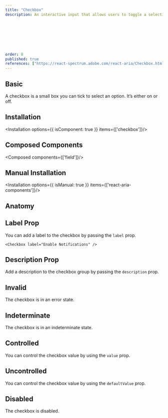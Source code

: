 ```yaml
---
title: "Checkbox"
description: An interactive input that allows users to toggle a selection on or off, often used for settings or multiple-choice selections.








order: 8
published: true
references: ["https://react-spectrum.adobe.com/react-aria/Checkbox.html#props"]
---
```


## Basic

A checkbox is a small box you can tick to select an option. It’s either on or off.
<How toUse="forms/checkbox/checkbox-demo" />

## Installation
<Installation options={{ isComponent: true }} items={['checkbox']}/>

## Composed Components
<Composed components={['field']}/>

## Manual Installation
<Installation options={{ isManual: true }} items={['react-aria-components']}/>

<SourceCode toShow='checkbox'/>

## Anatomy
<Anatomy show='checkbox-anatomy'/>

## Label Prop
You can add a label to the checkbox by passing the `label` prop.
```
<Checkbox label="Enable Notifications" />
```

## Description Prop
Add a description to the checkbox group by passing the `description` prop.
<How minW72 toUse="forms/checkbox/checkbox-description-demo" />

## Invalid
The checkbox is in an error state.
<How toUse="forms/checkbox/checkbox-invalid-demo" />

## Indeterminate
The checkbox is in an indeterminate state.
<How toUse="forms/checkbox/checkbox-indeterminate-demo" />

## Controlled
You can control the checkbox value by using the `value` prop.
<How minW72 toUse="forms/checkbox/checkbox-controlled-demo" />

## Uncontrolled
You can control the checkbox value by using the `defaultValue` prop.
<How toUse="forms/checkbox/checkbox-uncontrolled-demo" />

## Disabled
The checkbox is disabled.
<How toUse="forms/checkbox/checkbox-disabled-demo" />
